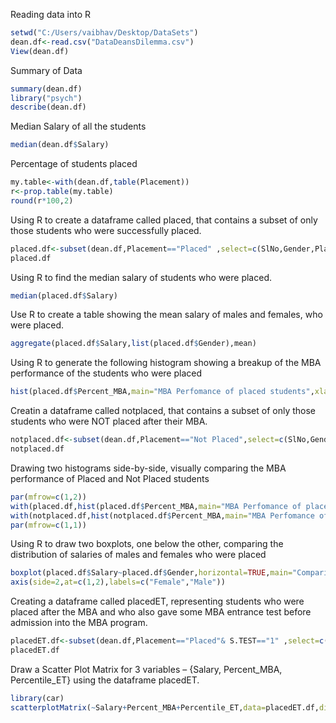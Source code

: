 
Reading data into R
```{r}
setwd("C:/Users/vaibhav/Desktop/DataSets")
dean.df<-read.csv("DataDeansDilemma.csv")
View(dean.df)
```
Summary of Data
```{r}
summary(dean.df)
library("psych")
describe(dean.df)
```
Median Salary of all the students
```{r}
median(dean.df$Salary)
```
Percentage of students placed
```{r}
my.table<-with(dean.df,table(Placement))
r<-prop.table(my.table)
round(r*100,2)
```
Using R to create a dataframe called placed, that contains a subset of only those students who were successfully placed. 
```{r}
placed.df<-subset(dean.df,Placement=="Placed" ,select=c(SlNo,Gender,Placement,Salary,Percent_MBA))
placed.df
```
Using R to find the  median salary of students who were placed.
```{r}
median(placed.df$Salary)
```
Use R to create a table showing the mean salary of males and females, who were placed. 
```{r}
aggregate(placed.df$Salary,list(placed.df$Gender),mean)
```
Using R to generate the following histogram showing a breakup of the MBA performance of the students who were placed
```{r}
hist(placed.df$Percent_MBA,main="MBA Perfomance of placed students",xlab="MBA Percentage",ylab="Count",col="grey")
```
Creatin a dataframe called notplaced, that contains a subset of only those students who were NOT placed after their MBA.
```{r}
notplaced.df<-subset(dean.df,Placement=="Not Placed",select=c(SlNo,Gender,Placement,Salary,Percent_MBA))
notplaced.df
```
Drawing two histograms side-by-side, visually comparing the MBA performance of Placed and Not Placed students
```{r}
par(mfrow=c(1,2))
with(placed.df,hist(placed.df$Percent_MBA,main="MBA Perfomance of placed students",xlab="MBA Percentage",ylab="Count",col="grey"))
with(notplaced.df,hist(notplaced.df$Percent_MBA,main="MBA Perfomance of not placed students",xlab="MBA Percentage",ylab="Count",col="grey"))
par(mfrow=c(1,1))
```
Using R to draw two boxplots, one below the other, comparing the distribution of salaries of males and females who were placed
```{r}
boxplot(placed.df$Salary~placed.df$Gender,horizontal=TRUE,main="Comparision of salaries of Male and female",xlab="Salary",ylab="Gender",yaxt="n")
axis(side=2,at=c(1,2),labels=c("Female","Male"))
```
Creating a dataframe called placedET, representing students who were placed after the MBA and who also gave some MBA entrance test before admission into the MBA program. 
```{r}
placedET.df<-subset(dean.df,Placement=="Placed"& S.TEST=="1" ,select=c(SlNo,Gender,S.TEST,Entrance_Test,Percentile_ET,Placement,Salary,Percent_MBA))
placedET.df
```
Draw a Scatter Plot Matrix for 3 variables -- {Salary, Percent_MBA, Percentile_ET} using the dataframe placedET.
```{r}
library(car)
scatterplotMatrix(~Salary+Percent_MBA+Percentile_ET,data=placedET.df,diagonal="density")
```






